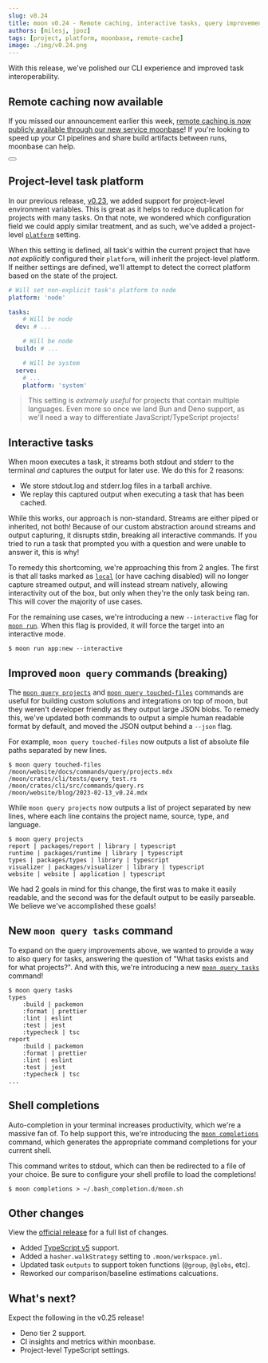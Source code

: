 ```yaml
---
slug: v0.24
title: moon v0.24 - Remote caching, interactive tasks, query improvements, and more
authors: [milesj, jpoz]
tags: [project, platform, moonbase, remote-cache]
image: ./img/v0.24.png
---
```



With this release, we've polished our CLI experience and improved task interoperability.

<!--truncate-->

## Remote caching now available

If you missed our announcement earlier this week,
[remote caching is now publicly available through our new service moonbase](/blog/moonbase)! If
you're looking to speed up your CI pipelines and share build artifacts between runs, moonbase can
help.

<div class="flex justify-center">
  <Button label="Try moonbase for free!" href="https://moonrepo.app" size="lg" />
</div>

## Project-level task platform

In our previous release, [v0.23](./v0.23#project-level-environment-variables), we added support for
project-level environment variables. This is great as it helps to reduce duplication for projects
with many tasks. On that note, we wondered which configuration field we could apply similar
treatment, and as such, we've added a project-level [`platform`](/docs/config/project#platform)
setting.

When this setting is defined, all task's within the current project that have _not explicitly_
configured their `platform`, will inherit the project-level platform. If neither settings are
defined, we'll attempt to detect the correct platform based on the state of the project.

```yaml title="<project>/moon.yml"
# Will set non-explicit task's platform to node
platform: 'node'

tasks:
	# Will be node
  dev: # ...

	# Will be node
  build: # ...

	# Will be system
  serve:
    # ...
    platform: 'system'
```

> This setting is _extremely useful_ for projects that contain multiple languages. Even more so once
> we land Bun and Deno support, as we'll need a way to differentiate JavaScript/TypeScript projects!

## Interactive tasks

When moon executes a task, it streams both stdout and stderr to the terminal _and_ captures the
output for later use. We do this for 2 reasons:

- We store stdout.log and stderr.log files in a tarball archive.
- We replay this captured output when executing a task that has been cached.

While this works, our approach is non-standard. Streams are either piped or inherited, not both!
Because of our custom abstraction around streams and output capturing, it disrupts stdin, breaking
all interactive commands. If you tried to run a task that prompted you with a question and were
unable to answer it, this is why!

To remedy this shortcoming, we're approaching this from 2 angles. The first is that all tasks marked
as [`local`](/docs/config/project#local) (or have caching disabled) will no longer capture streamed
output, and will instead stream natively, allowing interactivity out of the box, but only when
they're the only task being ran. This will cover the majority of use cases.

For the remaining use cases, we're introducing a new `--interactive` flag for
[`moon run`](/docs/commands/run). When this flag is provided, it will force the target into an
interactive mode.

```shell
$ moon run app:new --interactive
```

## Improved `moon query` commands (breaking)

The [`moon query projects`](/docs/commands/query/projects) and
[`moon query touched-files`](/docs/commands/query/touched-files) commands are useful for building
custom solutions and integrations on top of moon, but they weren't developer friendly as they output
large JSON blobs. To remedy this, we've updated both commands to output a simple human readable
format by default, and moved the JSON output behind a `--json` flag.

For example, `moon query touched-files` now outputs a list of absolute file paths separated by new
lines.

```
$ moon query touched-files
/moon/website/docs/commands/query/projects.mdx
/moon/crates/cli/tests/query_test.rs
/moon/crates/cli/src/commands/query.rs
/moon/website/blog/2023-02-13_v0.24.mdx
```

While `moon query projects` now outputs a list of project separated by new lines, where each line
contains the project name, source, type, and language.

```
$ moon query projects
report | packages/report | library | typescript
runtime | packages/runtime | library | typescript
types | packages/types | library | typescript
visualizer | packages/visualizer | library | typescript
website | website | application | typescript
```

We had 2 goals in mind for this change, the first was to make it easily readable, and the second was
for the default output to be easily parseable. We believe we've accomplished these goals!

## New `moon query tasks` command

To expand on the query improvements above, we wanted to provide a way to also query for tasks,
answering the question of "What tasks exists and for what projects?". And with this, we're
introducing a new [`moon query tasks`](/docs/commands/query/tasks) command!

```
$ moon query tasks
types
	:build | packemon
	:format | prettier
	:lint | eslint
	:test | jest
	:typecheck | tsc
report
	:build | packemon
	:format | prettier
	:lint | eslint
	:test | jest
	:typecheck | tsc
...
```

## Shell completions

Auto-completion in your terminal increases productivity, which we're a massive fan of. To help
support this, we're introducing the [`moon completions`](/docs/commands/completions) command, which
generates the appropriate command completions for your current shell.

This command writes to stdout, which can then be redirected to a file of your choice. Be sure to
configure your shell profile to load the completions!

```shell
$ moon completions > ~/.bash_completion.d/moon.sh
```

## Other changes

View the
[official release](https://github.com/moonrepo/moon/releases/tag/%40moonrepo%2Fcli%400.24.0) for a
full list of changes.

- Added [TypeScript v5](https://devblogs.microsoft.com/typescript/announcing-typescript-5-0-beta/)
  support.
- Added a `hasher.walkStrategy` setting to `.moon/workspace.yml`.
- Updated task `outputs` to support token functions (`@group`, `@globs`, etc).
- Reworked our comparison/baseline estimations calcuations.

## What's next?

Expect the following in the v0.25 release!

- Deno tier 2 support.
- CI insights and metrics within moonbase.
- Project-level TypeScript settings.
